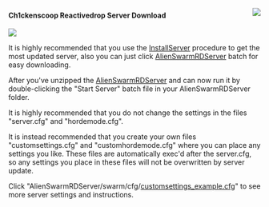 <a href=https://github.com/Ch1ckenscoop/Project/blob/master/READRD.md><img align=right src=https://github.com/Ch1ckenscoop/svn/blob/master/wiki/googlecode-home.png /></a>

====Ch1ckenscoop Reactivedrop Server Download====

<a href=https://github.com/Ch1ckenscoop/Project/blob/master/READRD.md><img src=https://github.com/ch1ckenscoop/svn-rd/blob/master/wiki/asw_reactivedrop_logo2.jpg /></a>

It is highly recommended that you use the [[https://github.com/ch1ckenscoop/svn-rd/blob/master/wiki/InstallServer.wiki|InstallServer]] procedure to get the most updated server, also you can just click [https://steamcommunity.com/linkfilter/?url=https://1drv.ms/u/s!Ah5fgrDb7TZ7g2grUPjrN0_5ezby AlienSwarmRDServer] batch for easy downloading.

After you've unzipped the [https://steamcommunity.com/linkfilter/?url=https://1drv.ms/u/s!Ah5fgrDb7TZ7g2grUPjrN0_5ezby AlienSwarmRDServer] and can now run it by double-clicking the "Start Server" batch file in your AlienSwarmRDServer folder. 


It is highly recommended that you do not change the settings in the files "server.cfg" and "hordemode.cfg".

It is instead recommended that you create your own files "customsettings.cfg" and "customhordemode.cfg" where you can place any settings you like. These files are automatically exec'd after the server.cfg, so any settings you place in these files will not be overwritten by server update.

Click "AlienSwarmRDServer/swarm/cfg/[[https://github.com/ch1ckenscoop/svn-rd/blob/master/server/reactivedrop/cfg/customsettings_example.cfg|customsettings_example.cfg]]" to see more server settings and instructions. 


